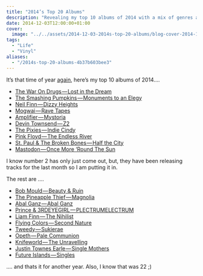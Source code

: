 ```yaml
---
title: "2014’s Top 20 Albums"
description: "Revealing my top 10 albums of 2014 with a mix of genres and artists, plus additional favorites that almost made the cut, all available on Spotify."
date: 2014-12-03T12:00:00+01:00
cover:
  image: "../../assets/2014-12-03-2014s-top-20-albums/blog-cover-2014-12-03-2014s-top-20-albums.png"
tags:
  - "Life"
  - "Vinyl"
aliases:
  - "/2014s-top-20-albums-4b37b603bee3"
---
```


It’s that time of year [again](/2013/12/08/top-10-2013/), here’s my top 10 albums of 2014….

- [The War On Drugs — Lost in the Dream](http://open.spotify.com/album/14xxjLlbGy8ACm4MorBjD5)
- [The Smashing Pumpkins — Monuments to an Elegy](http://open.spotify.com/album/7CBU0R0Rj9MaedvP3CKoj5)
- [Neil Finn — Dizzy Heights](http://open.spotify.com/album/6ajnvgSNv3H0cUn4kOVui6)
- [Mogwai — Rave Tapes](http://open.spotify.com/album/2fpcgO6HxWRz4u2dm3ECsH)
- [Amplifier — Mystoria](http://open.spotify.com/album/0EYy4iOYvfFp1zYgRW20jP)
- [Devin Townsend — Z2](http://open.spotify.com/album/2iYw6R8T4DycaeS3LUz575)
- [The Pixies — Indie Cindy](http://open.spotify.com/album/2buKtzUMKIsPcusMqnRYTk)
- [Pink Floyd — The Endless River](http://open.spotify.com/album/0fXAlQ9wTG2glNJvZEkBZc)
- [St. Paul & The Broken Bones — Half the City](http://open.spotify.com/album/2tqtj2GCsOGoYZWkhr81nW)
- [Mastodon — Once More ‘Round The Sun](http://open.spotify.com/album/7mEkBi9a2p2f1WQbnH8Qk5)

I know number 2 has only just come out, but, they have been releasing tracks for the last month so I am putting it in.

The rest are ….

- [Bob Mould — Beauty & Ruin](http://open.spotify.com/album/1Y4SnhJ0qALAVy2NYm5viY)
- [The Pineapple Thief — Magnolia](http://open.spotify.com/album/0X7LXGCRhhlwmLOMBsdmkp)
- [Abal Ganz — Abal Ganz](http://open.spotify.com/album/2iefRDPaHNo2bdYKQD4DpQ)
- [Prince & 3RDEYEGIRL — PLECTRUMELECTRUM](http://open.spotify.com/album/675uV1x91y53JcI7elQN2b)
- [Liam Finn — The Nihilist](http://open.spotify.com/album/6P0nAVCIAoFuOomJKulCSC)
- [Flying Colors — Second Nature](http://open.spotify.com/album/36MGBPCkP85WUf708MSNxW)
- [Tweedy — Sukierae](http://open.spotify.com/album/3xclzHODA8TUREPKjgEZhj)
- [Opeth — Pale Communion](http://open.spotify.com/album/0DLImjuzdrOBQKtYLlf3C5)
- [Knifeworld — The Unravelling](http://open.spotify.com/album/4oYZouptaiq0S74Lxwo6d4)
- [Justin Townes Earle — Single Mothers](http://open.spotify.com/album/0PoFGwkdrC11YIfat5NX22)
- [Future Islands — Singles](http://open.spotify.com/album/1dKh4z5Aayt8FFDWjO5FDh)

…. and thats it for another year. Also, I know that was 22 ;)
